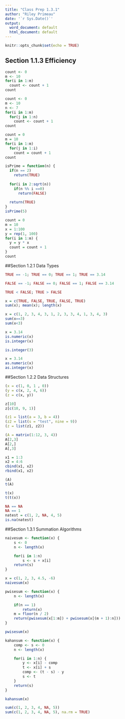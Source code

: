```yaml
---
title: "Class Prep 1.3.1"
author: "Riley Primeau"
date: '`r Sys.Date()`'
output:
  word_document: default
  html_document: default
---
```


```r
knitr::opts_chunk$set(echo = TRUE)
```

## Section 1.1.3 Efficiency

```r
count <- 0
m <- 10
for(i in 1:m)
  count <- count + 1
count
```

```r
count <- 0
m <- 10
n <- 7
for(i in 1:m)
  for(j in 1:n)
    count <- count + 1
count
```

```r
count = 0
m = 10
for(i in 1:m)
  for(j in 1:i)
    count = count + 1
count
```

```r
isPrime = function(n) {
  if(n == 2)
    return(TRUE)
  
  for(i in 2:sqrt(n))
    if(n %% i ==0)
      return(FALSE)
  
  return(TRUE)
}
isPrime(5)
```

```r
count = 0
m = 10
x = 1:100
y = rep(1, 100)
for(i in 1:m) {
  y = y * x
  count = count + 1
}
count

```

##Section 1.2.1 Data Types

```r
TRUE == -1; TRUE == 0; TRUE == 1; TRUE == 3.14
```
```r
FALSE == -1; FALSE == 0; FALSE == 1; FALSE == 3.14
```

```r
TRUE < FALSE; TRUE > FALSE
```

```r
x = c(TRUE, FALSE, TRUE, FALSE, TRUE)
sum(x); mean(x); length(x)
```

```r
x = c(1, 2, 3, 4, 3, 1, 2, 3, 3, 4, 1, 3, 4, 3)
sum(x==3)
sum(x<3)
```

```r
x = 3.14
is.numeric(x)
is.integer(x)
```


```r
is.integer(3)
```

```r
x = 3.14
as.numeric(x)
as.integer(x)
```

##Section 1.2.2 Data Structures
```r
(x = c(1, 0, 1 , 0))
(y = c(x, 2, 4, 6))
(z = c(x, y))

z[10]
z[c(10, 9, 1)]
```

```r
(z1 = list(a = 3, b = 4))
(z2 = list(s = "test", nine = 9))
(z = list(z1, z2))

```

```r
(A = matrix(1:12, 3, 4))
A[2,3]
A[2,]
A[,3]
```

```r
x1 = 1:3
x2 = 4:6
cbind(x1, x2)
rbind(x1, x2)
```

```r
(A)
t(A)

t(x)
t(t(x))
```

```r
NA == NA
NA == 1
natest = c(1, 2, NA, 4, 5)
is.na(natest)
```

##Section 1.3.1 Summation Algorithms 
```r
naivesum <- function(x) {
    s <- 0
    n <- length(x)

    for(i in 1:n)
        s <- s + x[i]
    return(s)
}

x = c(1, 2, 3, 4.5, -6)
naivesum(x)
```

```r
pwisesum <- function(x) {
    n <- length(x)

    if(n == 1)
        return(x)
    m = floor(n / 2)
    return(pwisesum(x[1:m]) + pwisesum(x[(m + 1):n]))
}

pwisesum(x)
```

```r
kahansum <- function(x) {
    comp <- s <- 0
    n <- length(x)

    for(i in 1:n) {
        y <- x[i] - comp
        t <- x[i] + s
        comp <- (t - s) - y
        s <- t
    }
    return(s)
}

kahansum(x)
```

```r
sum(c(1, 2, 3, 4, NA, 5))
sum(c(1, 2, 3, 4, NA, 5), na.rm = TRUE)
```




